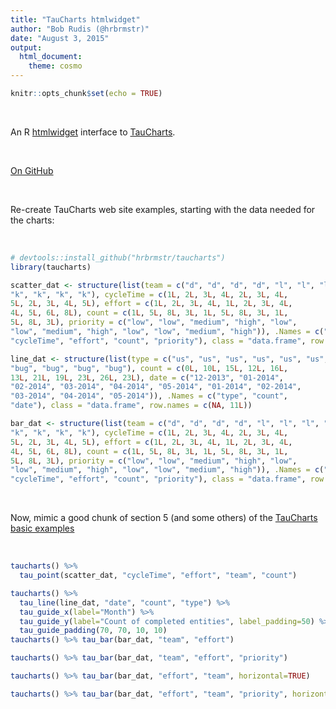 ```yaml
---
title: "TauCharts htmlwidget"
author: "Bob Rudis (@hrbrmstr)"
date: "August 3, 2015"
output:
  html_document:
    theme: cosmo
---
```


```r
knitr::opts_chunk$set(echo = TRUE)
```

<br/>

An R [htmlwidget](http://htmlwidgets.org/) interface to [TauCharts](http://www.taucharts.com/).

<br/>

[On GitHub](http://github.com/hrbrmstr/taucharts)

<br/>

Re-create TauCharts web site examples, starting with the data needed for the charts:

<br/>

```r
# devtools::install_github("hrbrmstr/taucharts")
library(taucharts)

scatter_dat <- structure(list(team = c("d", "d", "d", "d", "l", "l", "l", "l", 
"k", "k", "k", "k"), cycleTime = c(1L, 2L, 3L, 4L, 2L, 3L, 4L, 
5L, 2L, 3L, 4L, 5L), effort = c(1L, 2L, 3L, 4L, 1L, 2L, 3L, 4L, 
4L, 5L, 6L, 8L), count = c(1L, 5L, 8L, 3L, 1L, 5L, 8L, 3L, 1L, 
5L, 8L, 3L), priority = c("low", "low", "medium", "high", "low", 
"low", "medium", "high", "low", "low", "medium", "high")), .Names = c("team", 
"cycleTime", "effort", "count", "priority"), class = "data.frame", row.names = c(NA, 12L))

line_dat <- structure(list(type = c("us", "us", "us", "us", "us", "us", "bug", 
"bug", "bug", "bug", "bug"), count = c(0L, 10L, 15L, 12L, 16L, 
13L, 21L, 19L, 23L, 26L, 23L), date = c("12-2013", "01-2014", 
"02-2014", "03-2014", "04-2014", "05-2014", "01-2014", "02-2014", 
"03-2014", "04-2014", "05-2014")), .Names = c("type", "count", 
"date"), class = "data.frame", row.names = c(NA, 11L))

bar_dat <- structure(list(team = c("d", "d", "d", "d", "l", "l", "l", "l", 
"k", "k", "k", "k"), cycleTime = c(1L, 2L, 3L, 4L, 2L, 3L, 4L, 
5L, 2L, 3L, 4L, 5L), effort = c(1L, 2L, 3L, 4L, 1L, 2L, 3L, 4L, 
4L, 5L, 6L, 8L), count = c(1L, 5L, 8L, 3L, 1L, 5L, 8L, 3L, 1L, 
5L, 8L, 3L), priority = c("low", "low", "medium", "high", "low", 
"low", "medium", "high", "low", "low", "medium", "high")), .Names = c("team", 
"cycleTime", "effort", "count", "priority"), class = "data.frame", row.names = c(NA, 12L))
```

<br/>

Now, mimic a good chunk of section 5 (and some others) of the [TauCharts basic examples](http://api.taucharts.com/basic/index.html)

<br/>

```r
taucharts() %>% 
  tau_point(scatter_dat, "cycleTime", "effort", "team", "count")

taucharts() %>% 
  tau_line(line_dat, "date", "count", "type") %>% 
  tau_guide_x(label="Month") %>% 
  tau_guide_y(label="Count of completed entities", label_padding=50) %>% 
  tau_guide_padding(70, 70, 10, 10)
taucharts() %>% tau_bar(bar_dat, "team", "effort")

taucharts() %>% tau_bar(bar_dat, "team", "effort", "priority")

taucharts() %>% tau_bar(bar_dat, "effort", "team", horizontal=TRUE)

taucharts() %>% tau_bar(bar_dat, "effort", "team", "priority", horizontal=TRUE)
```
